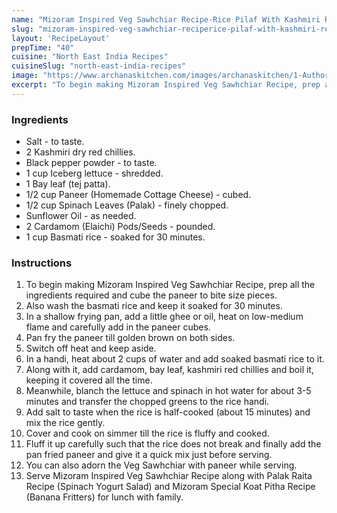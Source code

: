 ---
name: "Mizoram Inspired Veg Sawhchiar Recipe-Rice Pilaf With Kashmiri Red Chillies, Bay Leaf and Paneer"
slug: "mizoram-inspired-veg-sawhchiar-reciperice-pilaf-with-kashmiri-red-chillies,-bay-leaf-and-paneer"
layout: 'RecipeLayout'
prepTime: "40"
cuisine: "North East India Recipes"
cuisineSlug: "north-east-india-recipes"
image: "https://www.archanaskitchen.com/images/archanaskitchen/1-Author/Dhara/Manipuri_Veg_Sawchiar_Recipe_Basmati_rice_pulao.jpg"
excerpt: "To begin making Mizoram Inspired Veg Sawhchiar Recipe, prep all the ingredients required and cube the paneer to bite size pieces"
---

### Ingredients

- Salt - to taste.
- 2 Kashmiri dry red chillies.
- Black pepper powder - to taste.
- 1 cup Iceberg lettuce - shredded.
- 1 Bay leaf (tej patta).
- 1/2 cup Paneer (Homemade Cottage Cheese) - cubed.
- 1/2 cup Spinach Leaves (Palak) - finely chopped.
- Sunflower Oil - as needed.
- 2 Cardamom (Elaichi) Pods/Seeds - pounded.
- 1 cup Basmati rice - soaked for 30 minutes.

### Instructions

1. To begin making Mizoram Inspired Veg Sawhchiar Recipe, prep all the ingredients required and cube the paneer to bite size pieces.
1. Also wash the basmati rice and keep it soaked for 30 minutes.
1. In a shallow frying pan, add a little ghee or oil, heat on low-medium flame and carefully add in the paneer cubes.
1. Pan fry the paneer till golden brown on both sides.
1. Switch off heat and keep aside.
1. In a handi, heat about 2 cups of water and add soaked basmati rice to it.
1. Along with it, add cardamom, bay leaf, kashmiri red chillies and boil it, keeping it covered all the time.
1. Meanwhile, blanch the lettuce and spinach in hot water for about 3-5 minutes and transfer the chopped greens to the rice handi.
1. Add salt to taste when the rice is half-cooked (about 15 minutes) and mix the rice gently.
1. Cover and cook on simmer till the rice is fluffy and cooked.
1. Fluff it up carefully such that the rice does not break and finally add the pan fried paneer and give it a quick mix just before serving.
1. You can also adorn the Veg Sawhchiar with paneer while serving.
1. Serve Mizoram Inspired Veg Sawhchiar Recipe along with Palak Raita Recipe (Spinach Yogurt Salad) and Mizoram Special Koat Pitha Recipe (Banana Fritters) for lunch with family.
